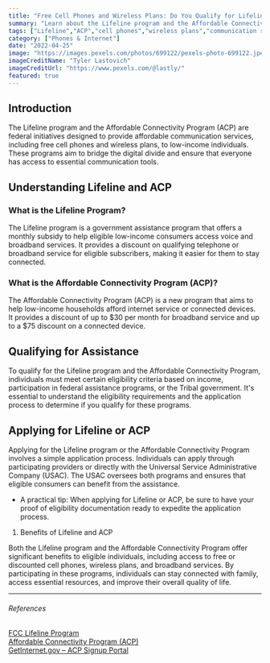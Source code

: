 ```yaml
---
title: "Free Cell Phones and Wireless Plans: Do You Qualify for Lifeline or ACP"
summary: "Learn about the Lifeline program and the Affordable Connectivity Program (ACP) to check if you qualify for free cell phones and wireless plans. Find out how these programs can help low-income individuals access essential communication services at an affordable cost."
tags: ["Lifeline","ACP","cell phones","wireless plans","communication services"]
category: ["Phones & Internet"]
date: "2022-04-25"
image: "https://images.pexels.com/photos/699122/pexels-photo-699122.jpeg"
imageCreditName: "Tyler Lastovich"
imageCreditUrl: "https://www.pexels.com/@lastly/"
featured: true
---
```


## Introduction

The Lifeline program and the Affordable Connectivity Program (ACP) are federal initiatives designed to provide affordable communication services, including free cell phones and wireless plans, to low-income individuals. These programs aim to bridge the digital divide and ensure that everyone has access to essential communication tools.

## Understanding Lifeline and ACP

### What is the Lifeline Program?

The Lifeline program is a government assistance program that offers a monthly subsidy to help eligible low-income consumers access voice and broadband services. It provides a discount on qualifying telephone or broadband service for eligible subscribers, making it easier for them to stay connected.

### What is the Affordable Connectivity Program (ACP)?

The Affordable Connectivity Program (ACP) is a new program that aims to help low-income households afford internet service or connected devices. It provides a discount of up to $30 per month for broadband service and up to a $75 discount on a connected device.

## Qualifying for Assistance

To qualify for the Lifeline program and the Affordable Connectivity Program, individuals must meet certain eligibility criteria based on income, participation in federal assistance programs, or the Tribal government. It's essential to understand the eligibility requirements and the application process to determine if you qualify for these programs.

## Applying for Lifeline or ACP

Applying for the Lifeline program or the Affordable Connectivity Program involves a simple application process. Individuals can apply through participating providers or directly with the Universal Service Administrative Company (USAC). The USAC oversees both programs and ensures that eligible consumers can benefit from the assistance.

- A practical tip: When applying for Lifeline or ACP, be sure to have your proof of eligibility documentation ready to expedite the application process.

1. Benefits of Lifeline and ACP

Both the Lifeline program and the Affordable Connectivity Program offer significant benefits to eligible individuals, including access to free or discounted cell phones, wireless plans, and broadband services. By participating in these programs, individuals can stay connected with family, access essential resources, and improve their overall quality of life.

***

###### References

<a href="https://www.fcc.gov/lifeline" target="_blank" rel="noopener noreferrer">FCC Lifeline Program</a><br />
<a href="https://www.fcc.gov/acp" target="_blank" rel="noopener noreferrer">Affordable Connectivity Program (ACP)</a><br />
<a href="https://www.getinternet.gov" target="_blank" rel="noopener noreferrer">GetInternet.gov – ACP Signup Portal</a>